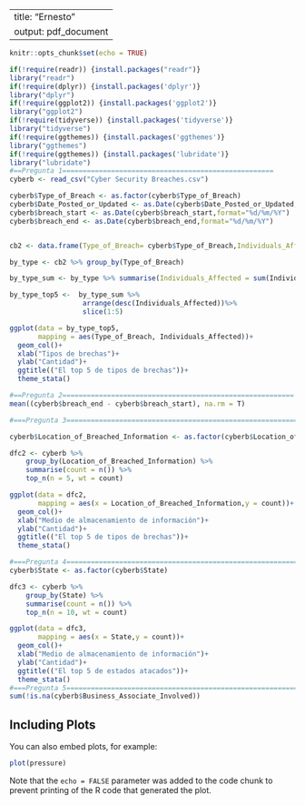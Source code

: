 
---
title: "Ernesto"
output: pdf_document
---

```r
knitr::opts_chunk$set(echo = TRUE)
```




```r
if(!require(readr)) {install.packages("readr")}
library("readr")
if(!require(dplyr)) {install.packages('dplyr')}
library("dplyr")
if(!require(ggplot2)) {install.packages('ggplot2')}
library("ggplot2")
if(!require(tidyverse)) {install.packages('tidyverse')}
library("tidyverse")
if(!require(ggthemes)) {install.packages('ggthemes')}
library("ggthemes") 
if(!require(ggthemes)) {install.packages('lubridate')}
library("lubridate")
#==Pregunta 1====================================================
cyberb <- read_csv("Cyber Security Breaches.csv")

cyberb$Type_of_Breach <- as.factor(cyberb$Type_of_Breach)
cyberb$Date_Posted_or_Updated <- as.Date(cyberb$Date_Posted_or_Updated,format="%d/%m/%Y")
cyberb$breach_start <- as.Date(cyberb$breach_start,format="%d/%m/%Y")
cyberb$breach_end <- as.Date(cyberb$breach_end,format="%d/%m/%Y")


cb2 <- data.frame(Type_of_Breach= cyberb$Type_of_Breach,Individuals_Affected = cyberb$Individuals_Affected)

by_type <- cb2 %>% group_by(Type_of_Breach)

by_type_sum <- by_type %>% summarise(Individuals_Affected = sum(Individuals_Affected))

by_type_top5 <-  by_type_sum %>%
                  arrange(desc(Individuals_Affected))%>%
                  slice(1:5)

ggplot(data = by_type_top5,
       mapping = aes(Type_of_Breach, Individuals_Affected))+
  geom_col()+
  xlab("Tipos de brechas")+
  ylab("Cantidad")+
  ggtitle(("El top 5 de tipos de brechas"))+
  theme_stata()

#==Pregunta 2=========================================================
mean((cyberb$breach_end - cyberb$breach_start), na.rm = T)

#===Pregunta 3==============================================================

cyberb$Location_of_Breached_Information <- as.factor(cyberb$Location_of_Breached_Information)

dfc2 <- cyberb %>%
    group_by(Location_of_Breached_Information) %>%
    summarise(count = n()) %>%
    top_n(n = 5, wt = count)

ggplot(data = dfc2,
       mapping = aes(x = Location_of_Breached_Information,y = count))+
  geom_col()+
  xlab("Medio de almacenamiento de información")+
  ylab("Cantidad")+
  ggtitle(("El top 5 de tipos de brechas"))+
  theme_stata()

#===Pregunta 4============================================================
cyberb$State <- as.factor(cyberb$State)

dfc3 <- cyberb %>%
    group_by(State) %>%
    summarise(count = n()) %>%
    top_n(n = 10, wt = count)

ggplot(data = dfc3,
       mapping = aes(x = State,y = count))+
  geom_col()+
  xlab("Medio de almacenamiento de información")+
  ylab("Cantidad")+
  ggtitle(("El top 5 de estados atacados"))+
  theme_stata()
#===Pregunta 5=========================================================
sum(!is.na(cyberb$Business_Associate_Involved))

```


## Including Plots

You can also embed plots, for example:

```r
plot(pressure)
```

Note that the `echo = FALSE` parameter was added to the code chunk to prevent printing of the R code that generated the plot.
